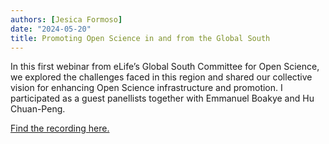 ```yaml
---
authors: [Jesica Formoso]
date: "2024-05-20"
title: Promoting Open Science in and from the Global South
---
```


In this first webinar from eLife’s Global South Committee for Open Science, we explored the challenges faced in this region and shared our collective vision for enhancing Open Science infrastructure and promotion. I participated as a guest panellists together with Emmanuel Boakye and Hu Chuan-Peng. 

[Find the recording here.](https://youtu.be/LAn7cA5okSk?si=3pufojhHa0dqQ3EB)
